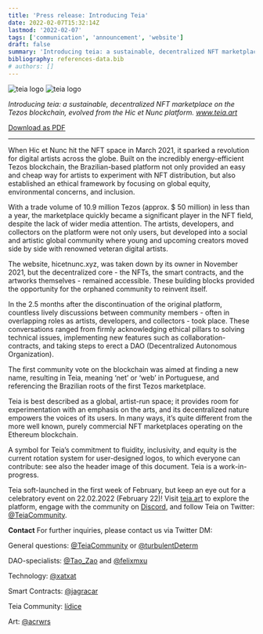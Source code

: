 ```yaml
---
title: 'Press release: Introducing Teia'
date: 2022-02-07T15:32:14Z
lastmod: '2022-02-07'
tags: ['communication', 'announcement', 'website']
draft: false
summary: 'Introducing teia: a sustainable, decentralized NFT marketplace on the Tezos blockchain, evolved from the Hic et Nunc platform. www.teia.art'
bibliography: references-data.bib
# authors: []
---
```


<img src="/static/images/teiaHeader2.png" alt="teia logo" class="dark-mode-only" />

<img src="/static/images/teiaHeader1.png" alt="teia logo" class="light-mode-only" />

_Introducing teia: a sustainable, decentralized NFT marketplace on the Tezos blockchain, evolved from the Hic et Nunc platform. www.teia.art_

[Download as PDF](/static/Teia%20Launch%20Press%20Release-Feb2022.pdf)

---

When Hic et Nunc hit the NFT space in March 2021, it sparked a revolution for digital artists across the globe. Built on the incredibly energy-efficient Tezos blockchain, the Brazilian-based platform not only provided an easy and cheap way for artists to experiment with NFT distribution, but also established an ethical framework by focusing on global equity, environmental concerns, and inclusion.

With a trade volume of 10.9 million Tezos (approx. $ 50 million) in less than a year, the marketplace quickly became a significant player in the NFT field, despite the lack of wider media attention. The artists, developers, and collectors on the platform were not only users, but developed into a social and artistic global community where young and upcoming creators moved side by side with renowned veteran digital artists.

The website, hicetnunc.xyz, was taken down by its owner in November 2021, but the decentralized core - the NFTs, the smart contracts, and the artworks themselves - remained accessible. These building blocks provided the opportunity for the orphaned community to reinvent itself.

In the 2.5 months after the discontinuation of the original platform, countless lively discussions between community members - often in overlapping roles as artists, developers, and collectors - took place. These conversations ranged from firmly acknowledging ethical pillars to solving technical issues, implementing new features such as collaboration-contracts, and taking steps to erect a DAO (Decentralized Autonomous Organization).

The first community vote on the blockchain was aimed at finding a new name, resulting in Teia, meaning ‘net’ or ‘web’ in Portuguese, and referencing the Brazilian roots of the first Tezos marketplace.

Teia is best described as a global, artist-run space; it provides room for experimentation with an emphasis on the arts, and its decentralized nature empowers the voices of its users. In many ways, it’s quite different from the more well known, purely commercial NFT marketplaces operating on the Ethereum blockchain.

A symbol for Teia’s commitment to fluidity, inclusivity, and equity is the current rotation system for user-designed logos, to which everyone can contribute: see also the header image of this document. Teia is a work-in-progress.

Teia soft-launched in the first week of February, but keep an eye out for a celebratory event on 22.02.2022 (February 22)! Visit [teia.art](https://teia.art/) to explore the platform, engage with the community on [Discord](https://discord.gg/xAnCX3ffFU), and follow Teia on Twitter: [@TeiaCommunity](https://twitter.com/TeiaCommunity).

**Contact**
For further inquiries, please contact us via Twitter DM:

General questions: [@TeiaCommunity](https://twitter.com/TeiaCommunity) or [@turbulentDeterm](https://twitter.com/turbulentdeterm)

DAO-specialists: [@Tao_Zao](https://twitter.com/Tao_Zao) and [@felixmxu](https://twitter.com/felixmxu)

Technology: [@xatxat](https://twitter.com/xatxat)

Smart Contracts: [@jagracar](https://twitter.com/jagracar)

Teia Community: [lídice](https://twitter.com/globpoderoso)

Art: [@acrwrs](https://twitter.com/acrwrs)
